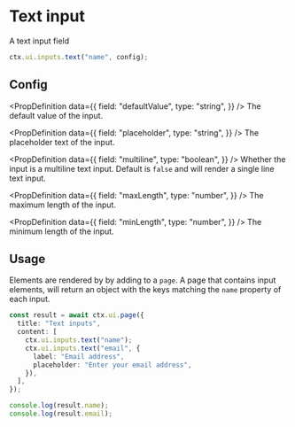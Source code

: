 # Text input

A text input field

```ts
ctx.ui.inputs.text("name", config);
```

## Config


<InputProps />

<PropDefinition
  data={{
    field: "defaultValue",
    type: "string",
  }}
/>
The default value of the input.

<PropDefinition
  data={{
    field: "placeholder",
    type: "string",
  }}
/>
The placeholder text of the input.

<PropDefinition
  data={{
    field: "multiline",
    type: "boolean",
  }}
/>
Whether the input is a multiline text input. Default is `false` and will render a single line text input.

<PropDefinition
  data={{
    field: "maxLength",
    type: "number",
  }}
/>
The maximum length of the input.

<PropDefinition
  data={{
    field: "minLength",
    type: "number",
  }}
/>
The minimum length of the input.

## Usage

Elements are rendered by by adding to a `page`. A page that contains input elements, will return an object with the keys matching the `name` property of each input.

```ts
const result = await ctx.ui.page({
  title: "Text inputs",
  content: [
    ctx.ui.inputs.text("name");
    ctx.ui.inputs.text("email", {
      label: "Email address",
      placeholder: "Enter your email address",
    }),
  ],
});

console.log(result.name);
console.log(result.email);
```


<Flow flow="text" height={300} />
